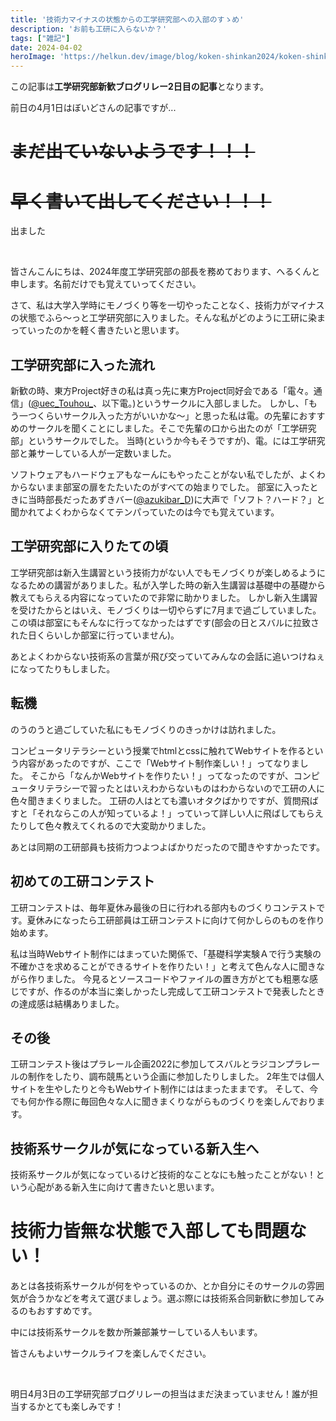 ```yaml
---
title: '技術力マイナスの状態からの工学研究部への入部のすゝめ'
description: 'お前も工研に入らないか？'
tags: ["雑記"]
date: 2024-04-02
heroImage: 'https://helkun.dev/image/blog/koken-shinkan2024/koken-shinkan2024.jpg'
---
```


この記事は**工学研究部新歓ブログリレー2日目の記事**となります。

前日の4月1日はぼいどさんの記事ですが...
# ~~まだ出ていないようです！！！~~
# ~~早く書いて出してください！！！~~

出ました
<UrlCard url="https://zenn.dev/ueckoken/articles/58ee24d76cf8d1" />

<br/>

皆さんこんにちは、2024年度工学研究部の部長を務めております、へるくんと申します。名前だけでも覚えていってください。

さて、私は大学入学時にモノづくり等を一切やったことなく、技術力がマイナスの状態でふら～っと工学研究部に入りました。そんな私がどのように工研に染まっていったのかを軽く書きたいと思います。

## 工学研究部に入った流れ
新歓の時、東方Project好きの私は真っ先に東方Project同好会である「電々。通信」([@uec_Touhou_](https://twitter.com/uec_Touhou_ "@uec_Touhou_")、以下電。)というサークルに入部しました。
しかし、「もう一つくらいサークル入った方がいいかな～」と思った私は電。の先輩におすすめのサークルを聞くことにしました。そこで先輩の口から出たのが「工学研究部」というサークルでした。
当時(というか今もそうですが)、電。には工学研究部と兼サーしている人が一定数いました。

ソフトウェアもハードウェアもなーんにもやったことがない私でしたが、よくわからないまま部室の扉をたたいたのがすべての始まりでした。
部室に入ったときに当時部長だったあずきバー([@azukibar_D](https://twitter.com/azukibar_D "@azukibar_D"))に大声で「ソフト？ハード？」と聞かれてよくわからなくてテンパっていたのは今でも覚えています。

## 工学研究部に入りたての頃
工学研究部は新入生講習という技術力がない人でもモノづくりが楽しめるようになるための講習がありました。私が入学した時の新入生講習は基礎中の基礎から教えてもらえる内容になっていたので非常に助かりました。
しかし新入生講習を受けたからとはいえ、モノづくりは一切やらずに7月まで過ごしていました。この頃は部室にもそんなに行ってなかったはずです(部会の日とスバルに拉致された日くらいしか部室に行っていません)。

あとよくわからない技術系の言葉が飛び交っていてみんなの会話に追いつけねぇになってたりもしました。

## 転機
のうのうと過ごしていた私にもモノづくりのきっかけは訪れました。

コンピュータリテラシーという授業でhtmlとcssに触れてWebサイトを作るという内容があったのですが、ここで「Webサイト制作楽しい！」ってなりました。
そこから「なんかWebサイトを作りたい！」ってなったのですが、コンピュータリテラシーで習ったとはいえわからないものはわからないので工研の人に色々聞きまくりました。
工研の人はとても濃いオタクばかりですが、質問飛ばすと「それならこの人が知っているよ！」っていって詳しい人に飛ばしてもらえたりして色々教えてくれるので大変助かりました。

あとは同期の工研部員も技術力つよつよばかりだったので聞きやすかったです。

## 初めての工研コンテスト
工研コンテストは、毎年夏休み最後の日に行われる部内ものづくりコンテストです。夏休みになったら工研部員は工研コンテストに向けて何かしらのものを作り始めます。

私は当時Webサイト制作にはまっていた関係で、「基礎科学実験Ａで行う実験の不確かさを求めることができるサイトを作りたい！」と考えて色んな人に聞きながら作りました。
<UrlCard url="https://hel-kun.github.io/light_spectrum/" />
今見るとソースコードやファイルの置き方がとても粗悪な感じですが、作るのが本当に楽しかったし完成して工研コンテストで発表したときの達成感は結構ありました。

## その後
工研コンテスト後はプラレール企画2022に参加してスバルとラジコンプラレールの制作をしたり、調布競馬という企画に参加したりしました。
2年生では個人サイトを生やしたりと今もWebサイト制作にははまったままです。
そして、今でも何か作る際に毎回色々な人に聞きまくりながらものづくりを楽しんでおります。

## 技術系サークルが気になっている新入生へ
技術系サークルが気になっているけど技術的なことなにも触ったことがない！という心配がある新入生に向けて書きたいと思います。

# 技術力皆無な状態で入部しても問題ない！

あとは各技術系サークルが何をやっているのか、とか自分にそのサークルの雰囲気が合うかなどを考えて選びましょう。選ぶ際には技術系合同新歓に参加してみるのもおすすめです。

中には技術系サークルを数か所兼部兼サーしている人もいます。

<UrlCard url="https://www.tech-shinkan.club.uec.ac.jp/" />

皆さんもよいサークルライフを楽しんでください。

<br/>

明日4月3日の工学研究部ブログリレーの担当はまだ決まっていません！誰が担当するかとても楽しみです！